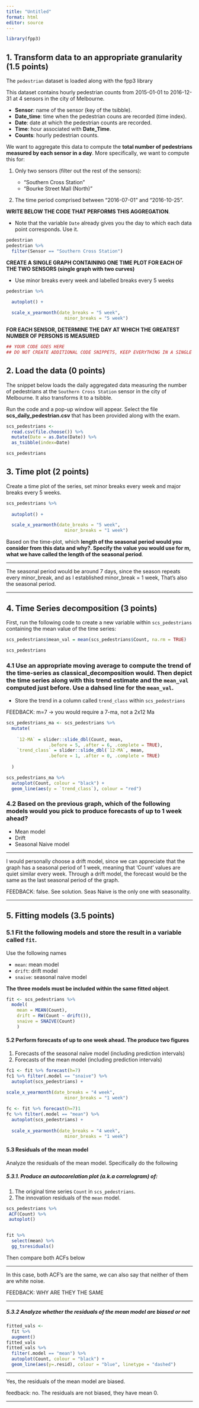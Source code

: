 ```yaml
---
title: "Untitled"
format: html
editor: source
---
```


```r
library(fpp3)
```

## 1. Transform data to an appropriate granularity (1.5 points)

The `pedestrian` dataset is loaded along with the fpp3 library

This dataset contains hourly pedestrian counts from 2015-01-01 to 2016-12-31 at 4 sensors in the city of Melbourne.

* **Sensor**: name of the sensor (key of the tsibble).
* **Date_time**: time when the pedestrian couns are recorded (time index).
* **Date**: date at which the pedestrian counts are recorded.
* **Time**: hour associated with **Date_Time**.
* **Counts**: hourly pedestrian counts.

We want to aggregate this data to compute the **total number of pedestrians measured by each sensor in a day**. More specifically, we want to compute this for: 

1. Only two sensors (filter out the rest of the sensors):

    * "Southern Cross Station"
    * "Bourke Street Mall (North)"
    
2. The time period comprised between "2016-07-01" and "2016-10-25".

**WRITE BELOW THE CODE THAT PERFORMS THIS AGGREGATION**. 

  * Note that the variable `Date` already gives you the day to which each data point corresponds. Use it.

```r
pedestrian
pedestrian %>%
  filter(Sensor == "Southern Cross Station")
```

**CREATE A SINGLE GRAPH CONTAINING ONE TIME PLOT FOR EACH OF THE TWO SENSORS (single graph with two curves)**

  * Use minor breaks every week and labelled breaks every 5 weeks

```r
pedestrian %>%
  
  autoplot() + 

  scale_x_yearmonth(date_breaks = "5 week",
                      minor_breaks = "5 week")
```

**FOR EACH SENSOR, DETERMINE THE DAY AT WHICH THE GREATEST NUMBER OF PERSONS IS MEASURED**

```r
## YOUR CODE GOES HERE
## DO NOT CREATE ADDITIONAL CODE SNIPPETS, KEEP EVERYTHING IN A SINGLE SNIPPET.
```

## 2. Load the data (0 points)

The snippet below loads the daily aggregated data measuring the number of pedestrians at the `Southern Cross Station` sensor in the city of Melbourne. It also transforms it to a tsibble.

Run the code and a pop-up window will appear. Select the file **scs_daily_pedestrian.csv** that has been provided along with the exam.

```r
scs_pedestrians <- 
  read.csv(file.choose()) %>% 
  mutate(Date = as.Date(Date)) %>% 
  as_tsibble(index=Date)

scs_pedestrians
```

## 3. Time plot (2 points)

Create a time plot of the series, set minor breaks every week and major breaks every 5 weeks.

```r
scs_pedestrians %>%
  
  autoplot() + 

  scale_x_yearmonth(date_breaks = "5 week",
                      minor_breaks = "1 week")
```

Based on the time-plot, which **length of the seasonal period would you consider from this data and why?. Specify the value you would use for m, what we have called the length of the seasonal period**.

------

The seasonal period would be around 7 days, since the season repeats every minor_break, and as I established minor_break = 1 week, That's also the seasonal period.

------

## 4. Time Series decomposition (3 points)

First, run the following code to create a new variable within `scs_pedestrians` containing the mean value of the time series:

```r
scs_pedestrians$mean_val = mean(scs_pedestrians$Count, na.rm = TRUE)

scs_pedestrians
```

### 4.1 Use an appropriate moving average to compute the trend of the time-series as **classical_decomposition** would. Then depict the time series along with this trend estimate and the `mean_val` computed just before. Use a dahsed line for the `mean_val`.

* Store the trend in a column called `trend_class` within `scs_pedestrians`

FEEDBACK: m=7 -> you would require a 7-ma, not a 2x12 Ma

```r
scs_pedestrians_ma <- scs_pedestrians %>%
  mutate(
    
    `12-MA` = slider::slide_dbl(Count, mean,
                .before = 5, .after = 6, .complete = TRUE),
    `trend_class` = slider::slide_dbl(`12-MA`, mean,
                .before = 1, .after = 0, .complete = TRUE)
    
  )

scs_pedestrians_ma %>%
  autoplot(Count, colour = "black") +
  geom_line(aes(y = `trend_class`), colour = "red")

```

### 4.2 Based on the previous graph, which of the following models would you pick to produce forecasts of up to 1 week ahead?

* Mean model
* Drift
* Seasonal Naive model

------

I would personally choose a drift model, since we can appreciate that the graph has a seasonal period of 1 week, meaning that 'Count' values are quiet similar every week. Through a drift model, the forecast would be the same as the last seasonal period of the graph.

FEEDBACK: false. See solution. Seas Naive is the only one with seasonality.

------

## 5. Fitting models (3.5 points)

### 5.1 Fit the following models and store the result in a variable called `fit`.

Use the following names

* `mean`: mean model
* `drift`: drift model
* `snaive`: seasonal naive model

**The three models must be included within the same fitted object**.

```r
fit <- scs_pedestrians %>%
  model(
    mean = MEAN(Count),
    drift = RW(Count ~ drift()),
    snaive = SNAIVE(Count)
    )
```

#### 5.2 Perform forecasts of up to one week ahead. The produce two figures

1. Forecasts of the seasonal naïve model (including prediction intervals)
2. Forecasts of the mean model (including prediction intervals)

```r
fc1 <- fit %>% forecast(h=7)
fc1 %>% filter(.model == "snaive") %>%
  autoplot(scs_pedestrians) +
  
scale_x_yearmonth(date_breaks = "4 week",
                      minor_breaks = "1 week")

fc <- fit %>% forecast(h=7)1
fc %>% filter(.model == "mean") %>%
  autoplot(scs_pedestrians) +
  
  scale_x_yearmonth(date_breaks = "4 week",
                      minor_breaks = "1 week")
```

#### 5.3 Residuals of the mean model

Analyze the residuals of the mean model. Specifically do the following

##### 5.3.1. Produce an autocorelation plot (a.k.a correlogram) of:

1. The original time series `Count` in `scs_pedestrians`.
2. The innovation residuals of the `mean` model.

```r
scs_pedestrians %>%
 ACF(Count) %>%
 autoplot()


fit %>% 
  select(mean) %>% 
  gg_tsresiduals()
```

Then compare both ACFs below

------

In this case, both ACF's are the same, we can also say that neither of them are white noise.

FEEDBACK: WHY ARE THEY THE SAME

------

##### 5.3.2 Analyze whether the residuals of the mean model are biased or not

```r
fitted_vals <- 
  fit %>% 
  augment()
fitted_vals
fitted_vals %>% 
  filter(.model == "mean") %>%
  autoplot(Count, colour = "black") +
  geom_line(aes(y=.resid), colour = "blue", linetype = "dashed")
```

------

Yes, the residuals of the mean model are biased.

feedback: no. The residuals are not biased, they have mean 0.

------

